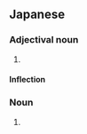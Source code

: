 ==Japanese==
{{ja-kanjitab|ちん|ふん|かん|k2=ぷん|yomi=o}}

===Adjectival noun===
{{ja-adj|decl=な|ちんぷんかん}}

# {{alternative spelling of|lang=ja|珍紛漢}}

====Inflection====
{{ja-na|ちんぷんかん}}

===Noun===
{{ja-noun|ちんぷんかん}}

# {{alternative spelling of|lang=ja|珍紛漢}}